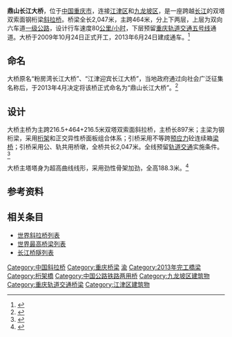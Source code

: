 {{Infobox bridge
|bridge_name=鼎山长江大桥
|native_name=
|image=鼎山长江大桥.JPG
|caption=
|official_name=
|carries={{中国国道名|212}}<br/>[[重庆轨道交通5号线|重庆轨道交通5号线]]
|crosses=[[长江|长江]]
|locale={{flagicon|CHN}}[[重庆市|重庆市]][[江津区|江津区]]－[[九龙坡区|九龙坡区]]
|maint=
|id=
|designer=重庆交通规划勘察设计院
|design=[[斜拉桥|斜拉桥]]
|mainspan={{convert|464|m|ft|0}}
|length={{convert|2047|m|ft|0}}
|width=
|clearance=
|below=
|height={{convert|188.3|m|ft|0}}
|traffic=
|begin=2009年10月24日
|complete=
|open=2013年6月26日
|closed=
|toll=
|builder=中国建筑第六工程局有限公司
|map_cue=
|map_image=
|map_text=
|map_width=
|coordinates={{coord|29.271849|N|106.290447|E|region:CN_type:landmark|display=inline,title}}
|references=
|extra=
}}

'''鼎山长江大桥'''，位于[[中国|中国]][[重庆市|重庆市]]，连接[[江津区|江津区]]和[[九龙坡区|九龙坡区]]，是一座跨越[[长江|长江]]的双塔双索面钢桁梁[[斜拉桥|斜拉桥]]。桥梁全长2,047米，主跨464米，分上下两层，上层为双向六车道[[一级公路|一级公路]]，设计行车速度80[[公里/小时|公里/小时]]，下层预留[[重庆轨道交通五号线|重庆轨道交通五号线]]通道。大桥于2009年10月24日正式开工，2013年6月24日建成通车。<ref>{{cite web| url=http://finance.people.com.cn/n/2013/0627/c153476-21992078.html | title=鼎山长江大桥建成通车 重庆市民兴奋得光脚丫上桥 | publisher=人民网-财经频道 | date=2013-06-27 | author=贾兴鹏 | language= | accessdate=2013-08-02}}</ref>

==命名==
大桥原名“粉房湾长江大桥”、“江津迎宾长江大桥”，当地政府通过向社会广泛征集名称后，于2013年4月决定将该桥正式命名为“鼎山长江大桥”。<ref>{{cite web| url=http://jj.cq.gov.cn/zfxx/news/2013-4/27_18799.shtml | title=鼎山长江大桥几江长江大桥正式命名 | publisher=重庆市江津区人民政府 | date=2013-04-07 | author= | language= | accessdate=2013-08-02}}</ref>

==设计==
大桥主桥为主跨216.5+464+216.5米双塔双索面斜拉桥，主桥长897米；主梁为钢桁梁，采用[[桁架_(工程)|桁架]]和正交异性桥面板组合体系；引桥采用不等跨[[预应力|预应力]]砼连续箱[[梁桥|梁桥]]；引桥采用公、轨共用桥墩，全桥共长2,047米。全线预留[[轨道交通|轨道交通]]实施条件。<ref>{{cite web| url=http://www.cqjt.gov.cn/cqjw/77124143618719744/20091030/30849.html| title=江津粉房湾长江大桥及引道工程主桥开工| publisher=重庆市交通委员会| date=2009-10-30| author=| language=| accessdate=2013-08-02| deadurl=yes| archiveurl=https://web.archive.org/web/20131004213553/http://www.cqjt.gov.cn/cqjw/77124143618719744/20091030/30849.html| archivedate=2013-10-04}}</ref>

大桥主塔塔身为超高曲线线形，采用劲性骨架加劲，全高188.3米。<ref>{{cite web| url=http://www.shigongjishu.cn/Item/11044.aspx | title=江津粉房湾长江大桥高度188.3米主塔顺利封顶 | publisher=中国建筑科技网 | date=2012-03-07 | author= | language= | accessdate=2013-08-02}}</ref>

==参考资料==
{{reflist}}

==相关条目==
* [[世界斜拉桥列表|世界斜拉桥列表]]
* [[世界最高桥梁列表|世界最高桥梁列表]]
* [[长江桥隧列表|长江桥隧列表]]

{{Crossings navbox
|structure= [[长江桥隧列表|桥梁与隧道]]
|place= [[长江|长江]]
|bridge= 鼎山长江大桥
|bridge signs= {{中国国道名|212}}<br>[[重庆轨道交通5号线|重庆轨道交通5号线]]
|upstream= [[几江长江大桥|几江长江大桥]]
|upstream signs= 六车道公路
|downstream= [[外环江津长江大桥|外环江津长江大桥]]
|downstream signs= {{China Expwy Name|G93}}<br>{{China Expwy Name|G5001}}
}}
{{重慶橋樑}}

{{DEFAULTSORT:D}}
[[Category:中国斜拉桥|Category:中国斜拉桥]]
[[Category:重庆桥梁|Category:重庆桥梁]]
[[Category:长江大桥|渝]]
[[Category:2013年完工橋梁|Category:2013年完工橋梁]]
[[Category:桁架橋|Category:桁架橋]]
[[Category:中国公路铁路两用桥|Category:中国公路铁路两用桥]]
[[Category:九龙坡区建筑物|Category:九龙坡区建筑物]]
[[Category:重庆轨道交通桥梁|Category:重庆轨道交通桥梁]]
[[Category:江津区建筑物|Category:江津区建筑物]]